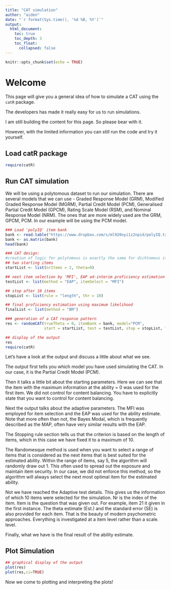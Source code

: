 ```yaml
---
title: "CAT simulation"
author: "aiden"
date: "`r format(Sys.time(), '%d %B, %Y')`"
output:
  html_document:
    toc: true
    toc_depth: 3
    toc_float: 
      collapsed: false
---
```


```r
knitr::opts_chunk$set(echo = TRUE)
```

# Welcome

This page will give you a general idea of how to simulate a CAT using the `catR` package. 

The developers has made it really easy for us to run simulations. 

I am still building the content for this page. So please bear with it.

However, with the limited information you can still run the code and try it yourself. 

## Load catR package

```r
require(catR)
```

## Run CAT simulation

We will be using a polytomous dataset to run our simulation. There are several models that we can use - Graded Response Model (GRM), Modified Graded Response Model (MGRM), Partial Credit Model (PCM), Generalised Partial Credit Model (GPCM), Rating Scale Model (RSM), and Nominal Response Model (NRM). The ones that are more widely used are the GRM, GPCM, PCM. In our example will be using the PCM model. 

```r
### Load 'polyIQ' item bank
bank <- read.table("https://www.dropbox.com/s/ml920oyi1z2npid/polyIQ.txt?raw=1",header = TRUE)
bank <- as.matrix(bank)
head(bank)

### CAT design:
#creation of logic for polytomous is exactly the same for dichtomous items.
## two starting items
startList <- list(nrItems = 2, theta=0)

## next item selection by 'MFI', EAP ad-interim proficiency estimation
testList <- list(method = "EAP", itemSelect = "MFI")

## stop after 10 items
stopList <- list(rule = "length", thr = 10)

## final proficiency estimation using maximum likelihood
finalList <- list(method = "BM")

### generation of a CAT response pattern
res <- randomCAT(trueTheta = 0, itemBank = bank, model="PCM",
                 start = startList, test = testList, stop = stopList, final = finalList)

## display of the output
res
require(catR)

```


Let's have a look at the output and discuss a little about what we see. 

The output first tells you which model you have used simulating the CAT. In our case, it is the Partial Credit Model (PCM). 

Then it talks a little bit about the starting parameters. Here we can see that the item with the maximum information at the ability = 0 was used for the first item. We did not control for content balancing. You have to explicitly state that you want to control for content balancing. 


Next the output talks about the adaptive parameters. The MFI was employed for item selection and the EAP was used for the ability estimate. Note that more often than not, the Bayes Modal, which is frequently described as the MAP, often have very similar results with the EAP. 

The Stopping rule section tells us that the criterion is based on the length of items, which in this case we have fixed it to a maximum of 10.

The Randomesque method is used when you want to select a range of items that is considered as the next items that is best suited for the estimated ability. Within the range of items, say 5, the algorithm will randomly draw out 1. This often used to spread out the exposure and maintain item security. In our case, we did not enforce this method, so the algorithm will always select the next most optimal item for the estimated ability. 

Not we have reached the Adaptive test details. This gives us the information of which 10 items were selected for the simulation. Nr is the index of the item. Item is the question that was given out. For example, item 21 it given in the first instance. The theta estimate (Est.) and the standard error (SE) is also provided for each item. That is the beauty of modern psychometric approaches. Everything is investigated at a item level rather than a scale. level.

Finally, what we have is the final result of the ability estimate. 


## Plot Simulation
```r
## graphical display of the output
plot(res)
plot(res,ci=TRUE)

```
Now we come to plotting and interpreting the plots!




<script>
  (function(i,s,o,g,r,a,m){i['GoogleAnalyticsObject']=r;i[r]=i[r]||function(){
  (i[r].q=i[r].q||[]).push(arguments)},i[r].l=1*new Date();a=s.createElement(o),
  m=s.getElementsByTagName(o)[0];a.async=1;a.src=g;m.parentNode.insertBefore(a,m)
  })(window,document,'script','https://www.google-analytics.com/analytics.js','ga');

  ga('create', 'UA-98916204-1', 'auto');
  ga('send', 'pageview');

</script>
